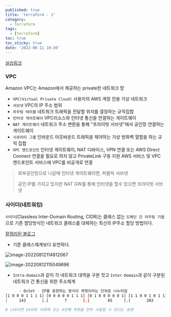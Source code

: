 ```yaml
---
published: true
title: 'terraform - 3'
category:
  - Terraform
tags:
  - [terraform]
toc: true
toc_sticky: true
date: '2022-08-11 10:30'
---
```


[실습링크](https://terraform101.inflearn.devopsart.dev/preparation/aws-configure/)

### VPC

Amazon VPC는 Amazon에서 제공하는 private한 네트워크 망

- `VPC(Virtual Private Cloud)` 사용자의 AWS 계정 전용 가상 네트워크
- `서브넷` VPC의 IP 주소 범위
- `라우팅 테이블` 네트워크 트래픽을 전달할 위치를 결정하는 규칙집합
- `인터넷 게이트웨이` VPC리소스와 인터넷 통신을 연결하는 게이트웨이
- `NAT 게이트웨이` 네트워크 주소 변환을 통해 "프라이빗 서브넷"에서 공인망 연결하는 게이트웨이
- `시큐리티 그룹` 인바운드 아웃바운드 트래픽을 제어하는 가상 방화벽 열할을 하는 규칙 집합
- `VPC 엔드포인트` 인터넷 게이트웨이, NAT 디바이스, VPN 연결 또는 AWS Direct Connect 연결을 필요로 하지 않고 PrivateLink 구동 지원 AWS 서비스 및 VPC 엔드포인트 서비스에 VPC를 비공개로 연결

> 외부공인망으로 나갈때 인터넷 게이트웨이면, 퍼블릭 서브넷
>
> 공인 IP를 가지고 있지만 NAT GW를 통해 인터넷을 할수 있으면 프라이빗 서브넷

### 사이더(네트워킹)

`사이더`(Classless Inter-Domain Routing, CIDR)는 클래스 없는 `도메인 간 라우팅 기법`으로 기존 할당방식인 네트워크 클래스를 대체하는 최신의 IP주소 할당 방법이다.

[잘정리된 블로그](https://kim-dragon.tistory.com/154)

- 기존 클래스체계보다 유연하다.

![image-20220812114812067](../../../assets/images/posts/2022-08-12-post-terraform-3/image-20220812114812067.png)

![image-20220812115049696](../../../assets/images/posts/2022-08-12-post-terraform-3/image-20220812115049696.png)

- `Intra-Domain`과 같이 각 네트워크 대역을 구분 짓고 `Inter-Domain`과 같이 구분된 네트워크 간 통신을 위한 주소체계

```bash
      - Octet - IP를 표현하는 방식이 옥텟이라는 단위로 나누어짐
[1 0 0 0 1 1 1 1] [0 0 0 0 0 1 1 1] [0 1 0 0 0 0 0 1] [1 1 0 0 1 0 1 1]
[     143       ].[       7       ].[        65     ].[       203     ]

# /24이면 24비트 이후에 오는 4번째 옥텟을 전부 사용할 수 있다는 표현
```
